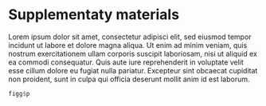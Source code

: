 # Supplementaty materials {-}

\renewcommand{\thefigure}{S\arabic{figure}}
\setcounter{figure}{0}
\renewcommand{\thetable}{S\arabic{table}}
\setcounter{table}{0}
\renewcommand{\theequation}{S\arabic{equation}}
\setcounter{equation}{0}

Lorem ipsum dolor sit amet, consectetur adipisci elit, sed eiusmod tempor incidunt ut labore et dolore magna aliqua. Ut enim ad minim veniam, quis nostrum exercitationem ullam corporis suscipit laboriosam, nisi ut aliquid ex ea commodi consequatur. Quis aute iure reprehenderit in voluptate velit esse cillum dolore eu fugiat nulla pariatur. Excepteur sint obcaecat cupiditat non proident, sunt in culpa qui officia deserunt mollit anim id est laborum.

```r
figg$p
```
